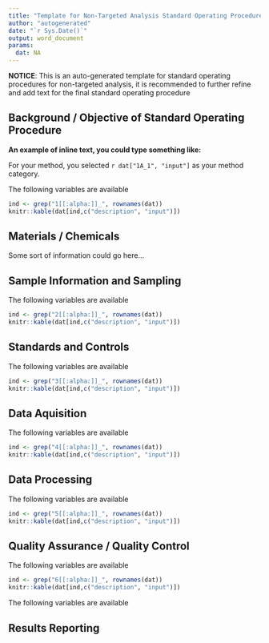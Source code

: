 ```yaml
---
title: "Template for Non-Targeted Analysis Standard Operating Procedure"
author: "autogenerated"
date: "`r Sys.Date()`"
output: word_document
params:
  dat: NA
---
```


**NOTICE**: This is an auto-generated template for standard operating procedures for non-targeted analysis, it is recommended to further refine and add text for the final standard operating procedure

## Background / Objective of Standard Operating Procedure

**An example of inline text, you could type something like:**

For your method, you selected `r dat["1A_1", "input"]` as your method category.

The following variables are available

```r
ind <- grep("1[[:alpha:]]_", rownames(dat))
knitr::kable(dat[ind,c("description", "input")])
```

## Materials / Chemicals

Some sort of information could go here...


## Sample Information and Sampling

The following variables are available

```r
ind <- grep("2[[:alpha:]]_", rownames(dat))
knitr::kable(dat[ind,c("description", "input")])
```


## Standards and Controls

The following variables are available

```r
ind <- grep("3[[:alpha:]]_", rownames(dat))
knitr::kable(dat[ind,c("description", "input")])
```

## Data Aquisition

The following variables are available

```r
ind <- grep("4[[:alpha:]]_", rownames(dat))
knitr::kable(dat[ind,c("description", "input")])
```


## Data Processing

The following variables are available

```r
ind <- grep("5[[:alpha:]]_", rownames(dat))
knitr::kable(dat[ind,c("description", "input")])
```

## Quality Assurance / Quality Control

The following variables are available

```r
ind <- grep("6[[:alpha:]]_", rownames(dat))
knitr::kable(dat[ind,c("description", "input")])
```

The following variables are available

## Results Reporting
